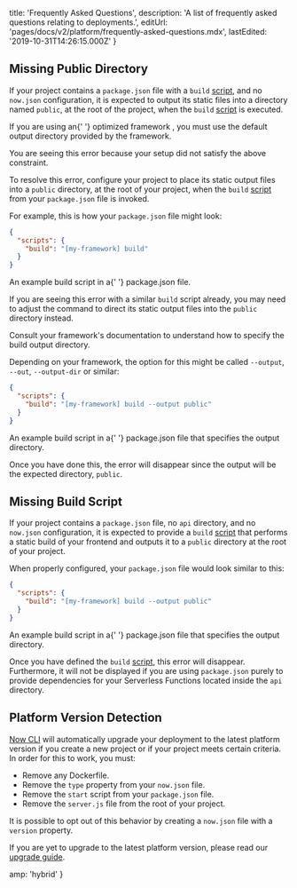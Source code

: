 
  title: 'Frequently Asked Questions',
  description: 'A list of frequently asked questions relating to deployments.',
  editUrl: 'pages/docs/v2/platform/frequently-asked-questions.mdx',
  lastEdited: '2019-10-31T14:26:15.000Z'
}

## Missing Public Directory

If your project contains a `package.json` file with a `build` [script](https://docs.npmjs.com/misc/scripts), and no `now.json` configuration, it is expected to output its static files into a directory named `public`, at the root of the project, when the `build` [script](https://docs.npmjs.com/misc/scripts) is executed.

<Note type="warning">
  If you are using an{' '}
  <GenericLink href="/docs/v2/build-step/#optimized-frameworks">
    optimized framework
  </GenericLink>
  , you must use the default output directory provided by the framework.
</Note>

You are seeing this error because your setup did not satisfy the above constraint.

To resolve this error, configure your project to place its static output files into a `public` directory, at the root of your project, when the `build` [script](https://docs.npmjs.com/misc/scripts) from your `package.json` file is invoked.

For example, this is how your `package.json` file might look:

```json
{
  "scripts": {
    "build": "[my-framework] build"
  }
}
```

<Caption>
  An example <InlineCode>build</InlineCode> script in a{' '}
  <InlineCode>package.json</InlineCode> file.
</Caption>

If you are seeing this error with a similar `build` script already, you may need to adjust the command to direct its static output files into the `public` directory instead.

<Note>
  Consult your framework's documentation to understand how to specify the build
  output directory.
</Note>

Depending on your framework, the option for this might be called `--output`, `--out`, `--output-dir` or similar:

```json
{
  "scripts": {
    "build": "[my-framework] build --output public"
  }
}
```

<Caption>
  An example <InlineCode>build</InlineCode> script in a{' '}
  <InlineCode>package.json</InlineCode> file that specifies the output
  directory.
</Caption>

Once you have done this, the error will disappear since the output will be the expected directory, `public`.

## Missing Build Script

If your project contains a `package.json` file, no `api` directory, and no `now.json` configuration, it is expected to provide a `build` [script](https://docs.npmjs.com/misc/scripts) that performs a static build of your frontend and outputs it to a `public` directory at the root of your project.

When properly configured, your `package.json` file would look similar to this:

```json
{
  "scripts": {
    "build": "[my-framework] build --output public"
  }
}
```

<Caption>
  An example <InlineCode>build</InlineCode> script in a{' '}
  <InlineCode>package.json</InlineCode> file that specifies the output
  directory.
</Caption>

Once you have defined the `build` [script](https://docs.npmjs.com/misc/scripts), this error will disappear. Furthermore, it will not be displayed if you are using `package.json` purely to provide dependencies for your Serverless Functions located inside the `api` directory.

## Platform Version Detection

[Now CLI](/download) will automatically upgrade your deployment to the latest platform version if you create a new project or if your project meets certain criteria. In order for this to work, you must:

- Remove any Dockerfile.
- Remove the `type` property from your `now.json` file.
- Remove the `start` script from your `package.json` file.
- Remove the `server.js` file from the root of your project.

It is possible to opt out of this behavior by creating a `now.json` file with a `version` property.

If you are yet to upgrade to the latest platform version, please read our [upgrade guide](https://zeit.co/guides/migrate-to-zeit-now/).


  amp: 'hybrid'
}
